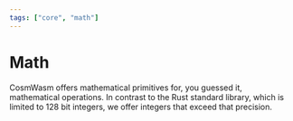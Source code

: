 ```yaml
---
tags: ["core", "math"]
---
```



# Math

CosmWasm offers mathematical primitives for, you guessed it, mathematical
operations. In contrast to the Rust standard library, which is limited to 128
bit integers, we offer integers that exceed that precision.
